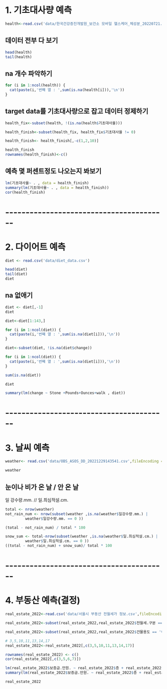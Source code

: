 # 1. 기초대사량 예측

```r
health<-read.csv('data/한국건강증진개발원_보건소 모바일 헬스케어_체성분_20220721.csv')
```

## 데이터 전부 다 보기

```r
head(health)
tail(health)
```

## na 개수 파악하기

```r
for (i in 1:ncol(health)) {
  cat(paste(i,'번째 열 : ',sum(is.na(health[i])),'\n'))
}
```

## target data를 기초대사량으로 잡고 데이터 정제하기

```r
health_fix<-subset(health, !(is.na(health$기초대사율)))
```

```r
health_finish<-subset(health_fix, health_fix$기초대사율 != 0)
```

```r
health_finish<- health_finish[,-c(1,2,10)]
```

```r
health_finish
rownames(health_finish)<-c()
```

## 예측 몇 퍼센트정도 나오는지 봐보기

```r
lm(기초대사율~ . , data = health_finish)
summary(lm(기초대사율~ . , data = health_finish))
cor(health_finish)
```

# \-\-\-\-\-\-\-\-\-\-\-\-\-\-\-\-\-\-\-\-\-\-\-\-\-\-\-\-\-\-\-\-\-\-\-\-\-\-\--

# 2. 다이어트 예측

```r
diet <- read.csv('data/diet_data.csv')
```

```r
head(diet)
tail(diet)
diet
```

## na 없애기

```r
diet <- diet[,-1]
diet
```

```r
diet<-diet[1:143,]
```

```r
for (i in 1:ncol(diet)) {
  cat(paste(i,'번째 열 : ',sum(is.na(diet[i])),'\n'))
}
```

```r
diet<-subset(diet, !is.na(diet$change))
```

```r
for (i in 1:ncol(diet)) {
  cat(paste(i,'번째 열 : ',sum(is.na(diet[i])),'\n'))
}
```

```r
sum(is.na(diet))
```

```r
diet
```

```r
summary(lm(change ~ Stone +Pounds+Ounces+walk , diet))
```

# \-\-\-\-\-\-\-\-\-\-\-\-\-\-\-\-\-\-\-\-\-\-\-\-\-\-\-\-\-\-\-\-\-\-\-\-\-\-\--

# 3. 날씨 예측

```r
weather<- read.csv('data/OBS_ASOS_DD_20221229143541.csv',fileEncoding = 'euc-kr')
```

```r
weather
```

## 눈이나 비가 온 날 / 안 온 날

일 강수량.mm. // 일.최심적설.cm.

```r
total <- nrow(weather)
not_rain_num <- nrow(subset(weather ,is.na(weather$일강수량.mm.) | 
         weather$일강수량.mm. == 0 ))

(total - not_rain_num) / total * 100

snow_sum <- total-nrow(subset(weather ,is.na(weather$일.최심적설.cm.) | 
         weather$일.최심적설.cm. == 0 ))
((total - not_rain_num) + snow_sum)/ total * 100
```

# \-\-\-\-\-\-\-\-\-\-\-\-\-\-\-\-\-\-\-\-\-\-\-\-\-\-\-\-\-\-\-\-\-\-\-\-\-\-\--

# 4. 부동산 예측(결정)

```r
real_estate_2022<-read.csv('data/서울시 부동산 전월세가 정보.csv',fileEncoding = 'euc-kr')
```

```r
real_estate_2022<-subset(real_estate_2022,real_estate_2022$전월세.구분 == '전세')
```

```r
real_estate_2022<-subset(real_estate_2022,real_estate_2022$건물용도 == '아파트')
```

```r
# 3,5,10,11,13,14,17
real_estate_2022<-real_estate_2022[,c(3,5,10,11,13,14,17)]
```

```r
rownames(real_estate_2022) <- c()
cor(real_estate_2022[,c(3,5,6,7)])
```

```r
lm(real_estate_2022$보증금.만원. ~ real_estate_2022$층 + real_estate_2022$건축년도)
summary(lm(real_estate_2022$보증금.만원. ~ real_estate_2022$층 + real_estate_2022$건축년도+ real_estate_2022$임대면적))
```

```r
real_estate_2022
```

